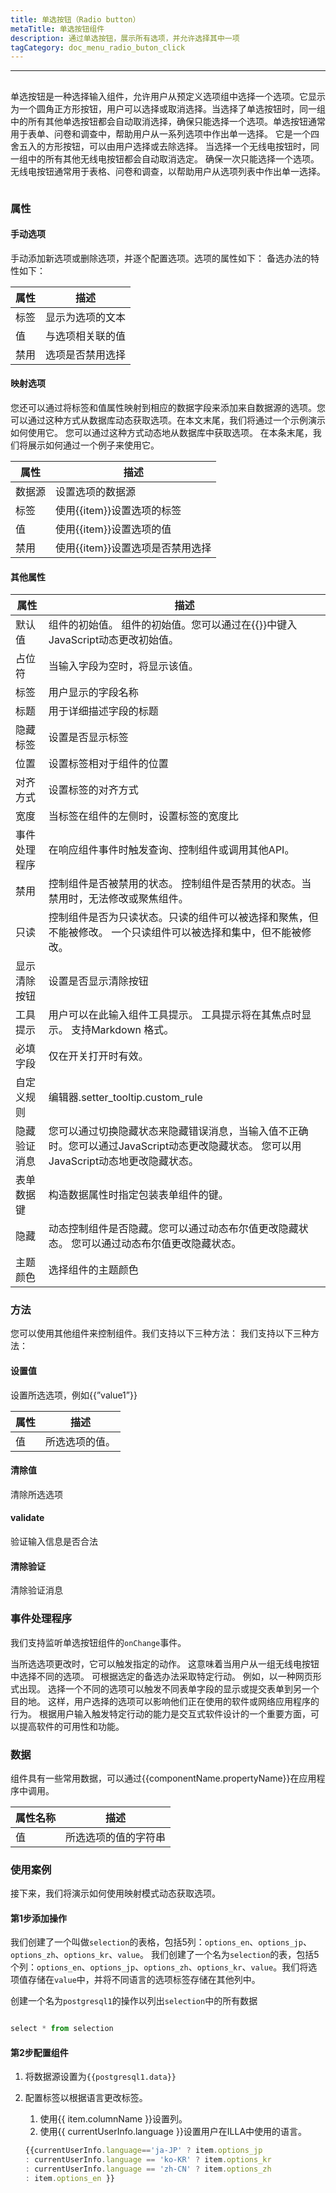 ```yaml
---
title: 单选按钮（Radio button）
metaTitle: 单选按钮组件
description: 通过单选按钮，展示所有选项，并允许选择其中一项
tagCategory: doc_menu_radio_buton_click
---
```


* * *

## <Heading hidden>单选按钮</Heading>

单选按钮是一种选择输入组件，允许用户从预定义选项组中选择一个选项。它显示为一个圆角正方形按钮，用户可以选择或取消选择。当选择了单选按钮时，同一组中的所有其他单选按钮都会自动取消选择，确保只能选择一个选项。单选按钮通常用于表单、问卷和调查中，帮助用户从一系列选项中作出单一选择。 它是一个四舍五入的方形按钮，可以由用户选择或去除选择。 当选择一个无线电按钮时，同一组中的所有其他无线电按钮都会自动取消选定。 确保一次只能选择一个选项。 无线电按钮通常用于表格、问卷和调查，以帮助用户从选项列表中作出单一选择。

<img src='https://cdn.illacloud.com/official-website/img/docs/assemble/radio.png' alt="" />

### 属性

#### 手动选项

手动添加新选项或删除选项，并逐个配置选项。选项的属性如下： 备选办法的特性如下： 

| 属性 | 描述       |
| -- | -------- |
| 标签 | 显示为选项的文本 |
| 值  | 与选项相关联的值 |
| 禁用 | 选项是否禁用选择 |

#### 映射选项

您还可以通过将标签和值属性映射到相应的数据字段来添加来自数据源的选项。您可以通过这种方式从数据库动态获取选项。在本文末尾，我们将通过一个示例演示如何使用它。 您可以通过这种方式动态地从数据库中获取选项。 在本条末尾，我们将展示如何通过一个例子来使用它。

| 属性  | 描述                   |
| --- | -------------------- |
| 数据源 | 设置选项的数据源             |
| 标签  | 使用{{item}}设置选项的标签    |
| 值   | 使用{{item}}设置选项的值     |
| 禁用  | 使用{{item}}设置选项是否禁用选择 |

#### 其他属性

| 属性     | 描述                                                                            |
| ------ | ----------------------------------------------------------------------------- |
| 默认值    | 组件的初始值。 组件的初始值。您可以通过在{{}}中键入JavaScript动态更改初始值。                                |
| 占位符    | 当输入字段为空时，将显示该值。                                                               |
| 标签     | 用户显示的字段名称                                                                     |
| 标题     | 用于详细描述字段的标题                                                                   |
| 隐藏标签   | 设置是否显示标签                                                                      |
| 位置     | 设置标签相对于组件的位置                                                                  |
| 对齐方式   | 设置标签的对齐方式                                                                     |
| 宽度     | 当标签在组件的左侧时，设置标签的宽度比                                                           |
| 事件处理程序 | 在响应组件事件时触发查询、控制组件或调用其他API。                                                    |
| 禁用     | 控制组件是否被禁用的状态。 控制组件是否禁用的状态。当禁用时，无法修改或聚焦组件。                                     |
| 只读     | 控制组件是否为只读状态。只读的组件可以被选择和聚焦，但不能被修改。 一个只读组件可以被选择和集中，但不能被修改。                      |
| 显示清除按钮 | 设置是否显示清除按钮                                                                    |
| 工具提示   | 用户可以在此输入组件工具提示。 工具提示将在其焦点时显示。 支持Markdown 格式。                                  |
| 必填字段   | 仅在开关打开时有效。                                                                    |
| 自定义规则  | 编辑器.setter_tooltip.custom_rule                                                |
| 隐藏验证消息 | 您可以通过切换隐藏状态来隐藏错误消息，当输入值不正确时。您可以通过JavaScript动态更改隐藏状态。 您可以用JavaScript动态地更改隐藏状态。 |
| 表单数据键  | 构造数据属性时指定包装表单组件的键。                                                            |
| 隐藏     | 动态控制组件是否隐藏。您可以通过动态布尔值更改隐藏状态。 您可以通过动态布尔值更改隐藏状态。                                |
| 主题颜色   | 选择组件的主题颜色                                                                     |

### 方法

您可以使用其他组件来控制组件。我们支持以下三种方法： 我们支持以下三种方法：

#### 设置值

设置所选选项，例如{{”value1”}}

| 属性 | 描述       |
| -- | -------- |
| 值  | 所选选项的值。  |

#### 清除值

清除所选选项

#### validate

验证输入信息是否合法

#### 清除验证

清除验证消息

### 事件处理程序

我们支持监听单选按钮组件的`onChange`事件。 

当所选选项更改时，它可以触发指定的动作。 这意味着当用户从一组无线电按钮中选择不同的选项。 可根据选定的备选办法采取特定行动。 例如，以一种网页形式出现。 选择一个不同的选项可以触发不同表单字段的显示或提交表单到另一个目的地。 这样，用户选择的选项可以影响他们正在使用的软件或网络应用程序的行为。 根据用户输入触发特定行动的能力是交互式软件设计的一个重要方面，可以提高软件的可用性和功能。

### 数据

组件具有一些常用数据，可以通过{{componentName.propertyName}}在应用程序中调用。

| 属性名称 | 描述          |
| ---- | ----------- |
| 值    | 所选选项的值的字符串  |

### 使用案例

接下来，我们将演示如何使用映射模式动态获取选项。 

#### 第1步添加操作

我们创建了一个叫做`selection`的表格，包括5列：`options_en`、`options_jp`、`options_zh`、`options_kr`、`value`。 我们创建了一个名为`selection`的表，包括5个列：`options_en`、`options_jp`、`options_zh`、`options_kr`、`value`。我们将选项值存储在`value`中，并将不同语言的选项标签存储在其他列中。 

创建一个名为`postgresql1`的操作以列出`selection`中的所有数据

<img src='https://cdn.illacloud.com/official-website/img/docs/assemble/radio1.png' alt="" />

```jsx
select * from selection

```

#### 第2步配置组件

1.  将数据源设置为`{{postgresql1.data}}` 
2.  配置标签以根据语言更改标签。 

    1.  使用{{ item.columnName }}设置列。 
    2.  使用{{ currentUserInfo.language }}设置用户在ILLA中使用的语言。

    ```jsx
    {{currentUserInfo.language=='ja-JP' ? item.options_jp
    : currentUserInfo.language == 'ko-KR' ? item.options_kr
    : currentUserInfo.language == 'zh-CN' ? item.options_zh
    : item.options_en }}

    ```

<img src='https://cdn.illacloud.com/official-website/img/docs/assemble/radio2.png' alt="" />
